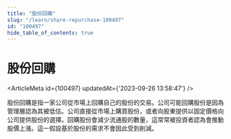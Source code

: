 ```yaml
---
title: "股份回購"
slug: "/learn/share-repurchase-100497"
id: "100497"
hide_table_of_contents: true
---
```



# 股份回購

<ArticleMeta id={100497} updatedAt={'2023-09-26 13:58:47'} />
<div className='border-solid border-b border-t-0 my-4 border-[var(--ifm-color-gray-300)]' />

股份回購是指一家公司從市場上回購自己的股份的交易。公司可能回購股份是因為管理層認為其被低估。公司直接從市場上購買股份，或者向股東提供以固定價格向公司提供股份的選擇。回購股份會減少流通股的數量，這常常被投資者認為會推動股價上漲。這一假設基於股份的需求不會因此受到削減。
